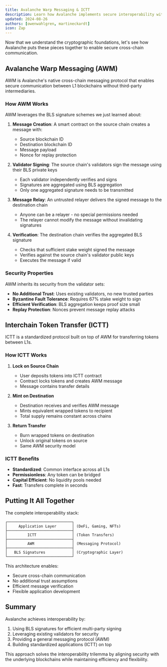 ```yaml
---
title: Avalanche Warp Messaging & ICTT
description: Learn how Avalanche implements secure interoperability with AWM and ICTT
updated: 2024-08-26
authors: [owenwahlgren, martineckardt]
icon: Zap
---
```


Now that we understand the cryptographic foundations, let's see how Avalanche puts these pieces together to enable secure cross-chain communication.

## Avalanche Warp Messaging (AWM)

AWM is Avalanche's native cross-chain messaging protocol that enables secure communication between L1 blockchains without third-party intermediaries.

### How AWM Works

<YouTube id="P3I6pqz6ygE" />

AWM leverages the BLS signature schemes we just learned about:

1. **Message Creation**: A smart contract on the source chain creates a message with:
   - Source blockchain ID
   - Destination blockchain ID  
   - Message payload
   - Nonce for replay protection

2. **Validator Signing**: The source chain's validators sign the message using their BLS private keys
   - Each validator independently verifies and signs
   - Signatures are aggregated using BLS aggregation
   - Only one aggregated signature needs to be transmitted

3. **Message Relay**: An untrusted relayer delivers the signed message to the destination chain
   - Anyone can be a relayer - no special permissions needed
   - The relayer cannot modify the message without invalidating signatures

4. **Verification**: The destination chain verifies the aggregated BLS signature
   - Checks that sufficient stake weight signed the message
   - Verifies against the source chain's validator public keys
   - Executes the message if valid

### Security Properties

AWM inherits its security from the validator sets:
- **No Additional Trust**: Uses existing validators, no new trusted parties
- **Byzantine Fault Tolerance**: Requires 67% stake weight to sign
- **Efficient Verification**: BLS aggregation keeps proof size small
- **Replay Protection**: Nonces prevent message replay attacks

## Interchain Token Transfer (ICTT)

ICTT is a standardized protocol built on top of AWM for transferring tokens between L1s.

### How ICTT Works

1. **Lock on Source Chain**
   - User deposits tokens into ICTT contract
   - Contract locks tokens and creates AWM message
   - Message contains transfer details

2. **Mint on Destination** 
   - Destination receives and verifies AWM message
   - Mints equivalent wrapped tokens to recipient
   - Total supply remains constant across chains

3. **Return Transfer**
   - Burn wrapped tokens on destination
   - Unlock original tokens on source
   - Same AWM security model

### ICTT Benefits

- **Standardized**: Common interface across all L1s
- **Permissionless**: Any token can be bridged
- **Capital Efficient**: No liquidity pools needed
- **Fast**: Transfers complete in seconds

## Putting It All Together

The complete interoperability stack:

```
┌─────────────────────────────┐
│     Application Layer       │ (DeFi, Gaming, NFTs)
├─────────────────────────────┤
│         ICTT                │ (Token Transfers)
├─────────────────────────────┤
│         AWM                 │ (Messaging Protocol)
├─────────────────────────────┤
│   BLS Signatures            │ (Cryptographic Layer)
└─────────────────────────────┘
```

This architecture enables:
- Secure cross-chain communication
- No additional trust assumptions
- Efficient message verification
- Flexible application development

## Summary

Avalanche achieves interoperability by:
1. Using BLS signatures for efficient multi-party signing
2. Leveraging existing validators for security
3. Providing a general messaging protocol (AWM)
4. Building standardized applications (ICTT) on top

This approach solves the interoperability trilemma by aligning security with the underlying blockchains while maintaining efficiency and flexibility.

<Quiz quizId="405"/> 